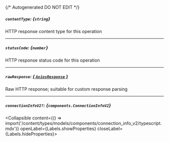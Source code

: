 {/* Autogenerated DO NOT EDIT  */}

##### `contentType`: *{`string`}*
HTTP response content type for this operation

---
##### `statusCode`: *{`number`}*
HTTP response status code for this operation

---
##### `rawResponse`: [*{ `AxiosResponse` }*](https://axios-http.com/docs/res_schema)
Raw HTTP response; suitable for custom response parsing

---
##### `connectionInfoV2?`: *{`components.ConnectionInfoV2`}*
<Collapsible content={() => import('/content/types/models/components/connection_info_v2/typescript.mdx')} openLabel={Labels.showProperties} closeLabel={Labels.hideProperties}>
</Collapsible>


